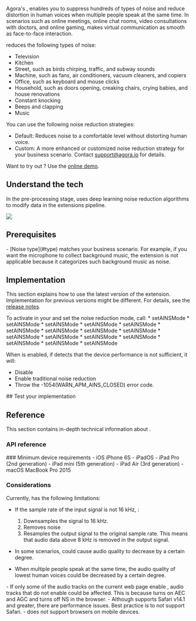 

Agora's <Vg k="RTEE_NS" />, enables you to suppress hundreds of types of noise and reduce distortion in human voices when multiple people speak at the same time. In scenarios such as online meetings, online chat rooms, video consultations with doctors, and online gaming, <Vg k="RTEE_NS" /> makes virtual communication as smooth as face-to-face interaction.

<a name="type"></a>
<Vg k="RTEE_NS" /> reduces the following types of noise:

- Television
- Kitchen
- Street, such as birds chirping, traffic, and subway sounds
- Machine, such as fans, air conditioners, vacuum cleaners, and copiers
- Office, such as keyboard and mouse clicks
- Household, such as doors opening, creaking chairs, crying babies, and house renovations
- Constant knocking
- Beeps and clapping
- Music

You can use the following noise reduction strategies:
- Default: Reduces noise to a comfortable level without distorting human voice.
- Custom: A more enhanced or customized noise reduction strategy for your business scenario. Contact [support@agora.io](mailto:support@agora.io) for details.

Want to try out <Vg k="RTEE_NS" />? Use the <a href="https://webdemo.agora.io/aiDenoiser/index.html">online demo</a>.

## Understand the tech

In the pre-processing stage, <Vg k="RTEE_NS"/> uses deep learning noise reduction algorithms to modify <audio src=""></audio> data in the extensions pipeline.

![](/images/extensions-marketplace/ai-noise-suppression.png)

<PlatformWrapper notAllowed="unreal">

## Prerequisites

<Prerequisites />
- [Noise type](#type) matches your business scenario.  For example, if you want the microphone to collect background music, the extension is not applicable because it categorizes such background music as noise.

## Implementation

This section explains how to use the latest version of the <Vg k="RTEE_NS" /> extension. Implementation for previous versions might be different. For details, see the [release notes](/extensions-marketplace/reference/release-notes#ai-noise-suppression).

<PlatformWrapper notAllowed="web, android, ios, macos">
To activate <Vg k="RTEE_NS" /> in your <Vpl k="CLIENT" /> and set the noise reduction mode, call:

<ProductWrapper notAllowed="voice-calling">

<PlatformWrapper platform="ios">
* <Link to = "{{global.API_REF_IOS_ROOT_RTC_ENGINE_KIT}}/setainsmode(_:mode:)">setAINSMode</Link>
</PlatformWrapper>
<PlatformWrapper platform="macos">
  * <Link to = "{{global.API_REF_MACOS_ROOT_RTC_ENGINE_KIT}}/setainsmode(_:mode:)">setAINSMode</Link>
</PlatformWrapper>
<PlatformWrapper platform="android">
  * <Link to = "{{global.API_REF_ANDROID_ROOT}}/class_irtcengine.html#api_irtcengine_setainsmode">setAINSMode</Link>
</PlatformWrapper>
<PlatformWrapper platform="windows">
* <Link to = "{{global.API_REF_WINDOWS_ROOT_CPP}}/class_irtcengine.html#api_irtcengine_setainsmode">setAINSMode</Link>
</PlatformWrapper>
<PlatformWrapper platform="electron">
  * <Link to = "{{global.API_REF_ELECTRON_ROOT}}/class_irtcengine.html#api_irtcengine_setainsmode">setAINSMode</Link>
</PlatformWrapper>
<PlatformWrapper platform="unity">
  * <Link to = "{{global.API_REF_UNITY_ROOT}}/class_irtcengine.html#api_irtcengine_setainsmode">setAINSMode</Link>
</PlatformWrapper>
<PlatformWrapper platform="flutter">
  * <Link to = "{{global.API_REF_FLUTTER_ROOT}}/class_irtcengine.html#api_irtcengine_setainsmode">setAINSMode</Link>
</PlatformWrapper>
<PlatformWrapper platform="react-native">
  * <Link to = "{{global.API_REF_RN_ROOT}}/class_irtcengine.html#api_irtcengine_setainsmode">setAINSMode</Link>
</PlatformWrapper>

</ProductWrapper>

<ProductWrapper product="voice-calling" >
<PlatformWrapper platform="ios">
* <Link to = "{{global.API_REF_IOS_ROOT_RTC_ENGINE_KIT_VOICE_SDK}}/setainsmode(_:mode:)">setAINSMode</Link>
</PlatformWrapper>
<PlatformWrapper platform="macos">
  * <Link to = "{{global.API_REF_MACOS_ROOT_RTC_ENGINE_KIT_VOICE_SDK}}/setainsmode(_:mode:)">setAINSMode</Link>
</PlatformWrapper>
<PlatformWrapper platform="android">
  * <Link to = "{{global.API_REF_ANDROID_ROOT_VOICE_SDK}}/class_irtcengine.html#api_irtcengine_setainsmode">setAINSMode</Link>
</PlatformWrapper>
<PlatformWrapper platform="windows">
* <Link to = "{{global.API_REF_WINDOWS_ROOT_CPP_VOICE_SDK}}/class_irtcengine.html#api_irtcengine_setainsmode">setAINSMode</Link>
</PlatformWrapper>
<PlatformWrapper platform="electron">
  * <Link to = "{{global.API_REF_ELECTRON_ROOT_VOICE_SDK}}/class_irtcengine.html#api_irtcengine_setainsmode">setAINSMode</Link>
</PlatformWrapper>
<PlatformWrapper platform="unity">
  * <Link to = "{{global.API_REF_UNITY_ROOT_VOICE_SDK}}/class_irtcengine.html#api_irtcengine_setainsmode">setAINSMode</Link>
</PlatformWrapper>
<PlatformWrapper platform="flutter">
  * <Link to = "{{global.API_REF_FLUTTER_ROOT_VOICE_SDK}}/class_irtcengine.html#api_irtcengine_setainsmode">setAINSMode</Link>
</PlatformWrapper>
<PlatformWrapper platform="react-native">
  * <Link to = "{{global.API_REF_RN_ROOT_VOICE}}/class_irtcengine.html#api_irtcengine_setainsmode">setAINSMode</Link>
</PlatformWrapper>
</ProductWrapper>

</PlatformWrapper>

<PlatformWrapper platform="web,react-js ,android, ios, macos">
<ProjectImplement />
</PlatformWrapper>

<PlatformWrapper platform="ios">

When <Vg k="RTEE_NS" /> is enabled, if <Vg k="VSDK" /> detects that the device performance is not sufficient, it will:

- Disable <Vg k="RTEE_NS" />
- Enable traditional noise reduction
- Throw the -1054(WARN_APM_AINS_CLOSED) error code.
</PlatformWrapper>
<PlatformWrapper platform="react-js">
## Test your implementation

<ProjectTest />
</PlatformWrapper>

## Reference

This section contains in-depth technical information about <Vg k="RTEE_NS" />.


<PlatformWrapper platform="web">

### API reference

<Reference/>

</PlatformWrapper>

<PlatformWrapper platform="ios">
### Minimum device requirements
- iOS iPhone 6S
- iPadOS
- iPad Pro (2nd generation)
- iPad mini (5th generation)
- iPad Air (3rd generation)
- macOS MacBook Pro 2015

</PlatformWrapper>

### Considerations

Currently,  <Vg k="RTEE_NS" /> has the following limitations:

- If the sample rate of the input signal is not 16 kHz,  <Vg k="RTEE_NS" />:
    1. Downsamples the signal to 16 kHz.
    1. Removes noise
    1. Resamples the output signal to the original sample rate.
    This means that audio data above 8 kHz is removed in the output signal.

- In some scenarios, <Vg k="RTEE_NS" /> could cause audio quality to decrease by a certain degree.
- When multiple people speak at the same time, the audio quality of lowest human voices could be decreased by a certain degree.

<PlatformWrapper platform="web">
- If only some of the audio tracks on the current web page enable <Vg k="RTEE_NS" />, audio tracks that do not enable <Vg k="RTEE_NS" /> could be affected. This is because <Vg k="RTEE_NS" /> turns on AEC and AGC and turns off NS in the browser.
- Although <Vg k="RTEE_NS" /> supports Safari v14.1 and greater, there are performance issues. Best practice is to not support Safari.
- <Vg k="RTEE_NS" /> does not support browsers on mobile devices.
</PlatformWrapper>

</PlatformWrapper>